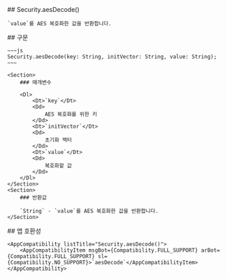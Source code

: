 
<Section>
    ## Security.aesDecode()

    `value`를 AES 복호화한 값을 반환합니다.
</Section>
<Section>
    ## 구문

    ~~~js
    Security.aesDecode(key: String, initVector: String, value: String);
    ~~~

    <Section>
        ### 매개변수

        <Dl>
            <Dt>`key`</Dt>
            <Dd>
                AES 복호화를 위한 키
            </Dd>
            <Dt>`initVector`</Dt>
            <Dd>
                초기화 백터
            </Dd>
            <Dt>`value`</Dt>
            <Dd>
                복호화할 값
            </Dd>
        </Dl>
    </Section>
    <Section>
        ### 반환값

        `String` - `value`를 AES 복호화한 값을 반환합니다.
    </Section>
</Section>
<Section>
    ## 앱 호환성

    <AppCompatibility listTitle="Security.aesDecode()">
        <AppCompatibilityItem msgBot={Compatibility.FULL_SUPPORT} arBot={Compatibility.FULL_SUPPORT} sl={Compatibility.NO_SUPPORT}>`aesDecode`</AppCompatibilityItem>
    </AppCompatibility>
</Section>
